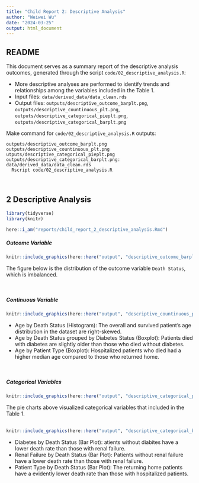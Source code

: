 ```yaml
---
title: "Child Report 2: Descriptive Analysis"
author: "Weiwei Wu"
date: "2024-03-25"
output: html_document
---
```


## README  
This document serves as a summary report of the descriptive analysis outcomes, generated through the script  `code/02_descriptive_analysis.R`:   
  
- More descriptive analyses are performed to identify trends and relationships among the variables included in the Table 1.     
- Input files: `data/derived_data/data_clean.rds`  
- Output files: `outputs/descriptive_outcome_barplt.png`, `outputs/descriptive_countinuous_plt.png`, `outputs/descriptive_categorical_pieplt.png`, `outputs/descriptive_categorical_barplt.png`    
  
  
Make command for `code/02_descriptive_analysis.R` outputs:  
```Make
outputs/descriptive_outcome_barplt.png outputs/descriptive_countinuous_plt.png utputs/descriptive_categorical_pieplt.png outputs/descriptive_categorical_barplt.png: data/derived_data/data_clean.rds
  Rscript code/02_descriptive_analysis.R
```
  
\ \  
  

## 2 Descriptive Analysis  
  
```r
library(tidyverse)
library(knitr)
```
  
```r
here::i_am("reports/child_report_2_descriptive_analysis.Rmd")
```

 
##### Outcome Variable  
  
  
```r
knitr::include_graphics(here::here("output", "descriptive_outcome_barplt.png"))
```
  
The figure below is the distribution of the outcome variable `Death Status`, which is imbalanced.    
  
\ \   
  
##### Continuous Variable  
  
```r
knitr::include_graphics(here::here("output", "descriptive_countinuous_plt.png"))
```
  
- Age by Death Status (Histogram): The overall and survived patient's age distribution in the dataset are right-skewed.   
- Age by Death Status grouped by Diabetes Status (Boxplot): Patients died with diabetes are slightly older than those who died without diabetes.   
- Age by Patient Type (Boxplot): Hospitalized patients who died had a higher median age compared to those who returned home.   

\ \ 
  
##### Categorical Variables

```r
knitr::include_graphics(here::here("output", "descriptive_categorical_pieplt.png"))
```
  
The pie charts above visualized categorical variables that included in the Table 1.     
\ \   
  
  
```r
knitr::include_graphics(here::here("output", "descriptive_categorical_barplt.png"))
```
  
- Diabetes by Death Status (Bar Plot): atients without diabites have a lower death rate than those with renal failure.  
- Renal Failure by Death Status (Bar Plot): Patients without renal failure have a lower death rate than those with renal failure.  
- Patient Type by Death Status (Bar Plot): The returning home patients have a evidently lower death rate than those with hospitalized patients.  
  
  
  
